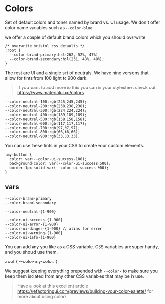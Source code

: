 
<Meta title="2. Variables/Colors" />

# Colors

Set of default colors and tones named by brand vs. UI usage. We don't offer color name variables such as `--color-blue`.

we offer a couple of default brand colors which you should overwrite

```
/* overwrite bristol css defaults */
:root {
  --color-brand-primary:hsl(262, 52%, 47%);
  --color-brand-secondary:hsl(231, 48%, 48%);
}
```

The rest are UI and a single set of neutrals. We have nine versions that allow for tints from 100 light to 900 dark.

> If you want to add more to this you can in your stylesheet check out https://www.materialui.co/colors

```
--color-neutral-100:rgb(245,245,245);
--color-neutral-200:rgb(238,238,238);
--color-neutral-300:rgb(224,224,224);
--color-neutral-400:rgb(189,189,189);
--color-neutral-500:rgb(158,158,158);
--color-neutral-600:rgb(117,117,117);
--color-neutral-700:rgb(97,97,97);
--color-neutral-800:rgb(66,66,66);
--color-neutral-900:rgb(33,33,33);
```

You can use these tints in your CSS to create your custom elements.

```
.my-button {
  color: var(--color-ui-success-100);
  background-color: var(--color-ui-success-500);
  border:1px solid var(--color-ui-success-900);
}
```

## vars

```
--color-brand-primary
--color-brand-secondary

--color-neutral-{1-900}

--color-ui-success-{1-900}
--color-ui-error-{1-900}
--color-ui-danger-{1-900} // alias for error
--color-ui-warning-{1-900}
--color-ui-info-{1-900}
```

You can add any you like as a CSS variable. CSS variables are super handy, and you should use them.

:root {
  --color-my-color:
}

We suggest keeping everything prepended with `--color-` to make sure you keep them isolated from any other CSS variables that may be in use.

> Have a look at this excellent article https://refactoringui.com/previews/building-your-color-palette/ for more about using colors